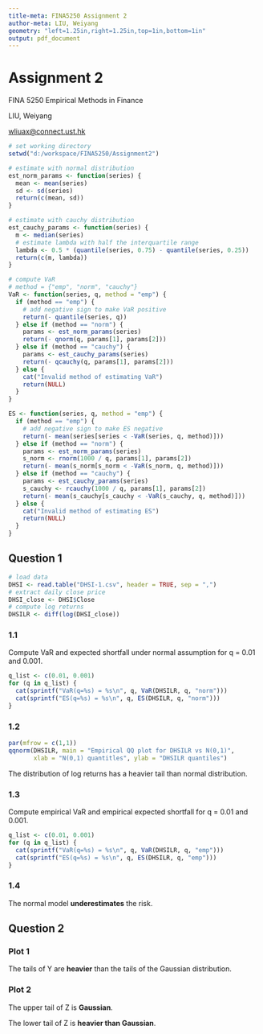 ```yaml
---
title-meta: FINA5250 Assignment 2
author-meta: LIU, Weiyang
geometry: "left=1.25in,right=1.25in,top=1in,bottom=1in"
output: pdf_document
---
```


# Assignment 2
FINA 5250 Empirical Methods in Finance

LIU, Weiyang

[wliuax@connect.ust.hk](mailto:wliuax@connect.ust.hk)

```r
# set working directory
setwd("d:/workspace/FINA5250/Assignment2")
```

```r
# estimate with normal distribution
est_norm_params <- function(series) {
  mean <- mean(series)
  sd <- sd(series)
  return(c(mean, sd))
}

# estimate with cauchy distribution
est_cauchy_params <- function(series) {
  m <- median(series)
  # estimate lambda with half the interquartile range
  lambda <- 0.5 * (quantile(series, 0.75) - quantile(series, 0.25))
  return(c(m, lambda))
}

# compute VaR
# method = {"emp", "norm", "cauchy"}
VaR <- function(series, q, method = "emp") {
  if (method == "emp") {
    # add negative sign to make VaR positive
    return(- quantile(series, q))
  } else if (method == "norm") {
    params <- est_norm_params(series)
    return(- qnorm(q, params[1], params[2]))
  } else if (method == "cauchy") {
    params <- est_cauchy_params(series)
    return(- qcauchy(q, params[1], params[2]))
  } else {
    cat("Invalid method of estimating VaR")
    return(NULL)
  }
}

ES <- function(series, q, method = "emp") {
  if (method == "emp") {
    # add negative sign to make ES negative
    return(- mean(series[series < -VaR(series, q, method)]))
  } else if (method == "norm") {
    params <- est_norm_params(series)
    s_norm <- rnorm(1000 / q, params[1], params[2])
    return(- mean(s_norm[s_norm < -VaR(s_norm, q, method)]))
  } else if (method == "cauchy") {
    params <- est_cauchy_params(series)
    s_cauchy <- rcauchy(1000 / q, params[1], params[2])
    return(- mean(s_cauchy[s_cauchy < -VaR(s_cauchy, q, method)]))
  } else {
    cat("Invalid method of estimating ES")
    return(NULL)
  }
}
```

## Question 1

```r
# load data
DHSI <- read.table("DHSI-1.csv", header = TRUE, sep = ",")
# extract daily close price
DHSI_close <- DHSI$Close
# compute log returns
DHSILR <- diff(log(DHSI_close))
```

### 1.1
Compute VaR and expected shortfall under normal assumption for q = 0.01 and 0.001.
```r
q_list <- c(0.01, 0.001)
for (q in q_list) {
  cat(sprintf("VaR(q=%s) = %s\n", q, VaR(DHSILR, q, "norm")))
  cat(sprintf("ES(q=%s) = %s\n", q, ES(DHSILR, q, "norm")))
}
```

### 1.2
```r
par(mfrow = c(1,1))
qqnorm(DHSILR, main = "Empirical QQ plot for DHSILR vs N(0,1)",
       xlab = "N(0,1) quantitles", ylab = "DHSILR quantiles")
```
The distribution of log returns has a heavier tail than normal distribution.

### 1.3
Compute empirical VaR and empirical expected shortfall for q = 0.01 and 0.001.
```r
q_list <- c(0.01, 0.001)
for (q in q_list) {
  cat(sprintf("VaR(q=%s) = %s\n", q, VaR(DHSILR, q, "emp")))
  cat(sprintf("ES(q=%s) = %s\n", q, ES(DHSILR, q, "emp")))
}
```

### 1.4
The normal model **underestimates** the risk.

## Question 2

### Plot 1
The tails of Y are **heavier** than the tails of the Gaussian distribution.

### Plot 2
The upper tail of Z is **Gaussian**.

The lower tail of Z is **heavier than Gaussian**.
